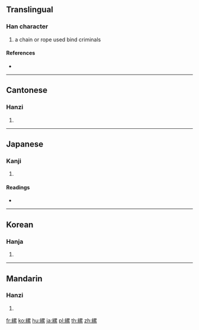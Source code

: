 {{character info/new}}
{{also|缧}}
==Translingual==

===Han character===
{{Han char|rn=120|rad=糸|as=11|sn=17|four=26993|canj=VFWVF}}

# a chain or rope used bind criminals

====References====
* {{Han ref|kx=0935.340|dkj=27821|dj=1374.110|hdz=53443.040|uh=7E32|ud=32306|bh=C15D|bd=49501}}

----

==Cantonese==

===Hanzi===
{{yue-hanzi|jyut=leoi4|y=leui4|sim=缧}}

# {{defn|lang=yue|sort=糸11}}

----

==Japanese==

===Kanji===
{{ja-kanji|grade=|rs=糸11}}

# {{defn|lang=ja|sort=糸11}}

====Readings====
* {{ja-readings|on=[[るい]] (rui)|kun=[[しばる]] (shibaru), [[かさねる]] (kasaneru), [[しきりに]] (shikirini)|nanori=}}

----

==Korean==

===Hanja===
{{ko-hanja|hangeul=[[류]]>[[유]]|eumhun=|rv=ryu>yu|mr=ryu>yu|y=lyu>yu}}

# {{defn|lang=ko|sort=糸11}}

----

==Mandarin==

===Hanzi===
{{cmn-hanzi|sim=缧|pin=[[léi]] ([[lei2]]), [[qiàn]] ([[qian4]])|wg=lei<sup>2</sup>, ch'ien<sup>4</sup>}}

# {{defn|lang=cmn|sort=糸11}}

[[fr:縲]]
[[ko:縲]]
[[hu:縲]]
[[ja:縲]]
[[pl:縲]]
[[th:縲]]
[[zh:縲]]